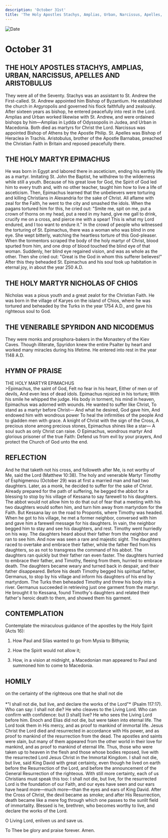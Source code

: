 ```yaml
---
description: 'October 31st'
title: 'The Holy Apostles Stachys, Amplias, Urban, Narcissus, Apelles, and Aristobulus, Holy Martyr Epimachus, St. Nicholas of Chios'
---
```


<CustomPaginator />
<RunningHead />

<Image src="/title-imprint.png" height={68} width={50} alt="Date" className="title-imprint"/>

# <div id="date">October <Image className="four-dot" src="/four-dot.png" height={15} width={15} alt="" />31</div>

## THE HOLY APOSTLES STACHYS, AMPLIAS, URBAN, NARCISSUS, APELLES AND ARISTOBULUS

They were all of the Seventy. Stachys was an assistant to St. Andrew the First-called. St. Andrew appointed him Bishop of Byzantium. He established the church in Argyropolis and governed his flock faithfully and zealously. After sixteen years as bishop, he entered peacefully into rest in the Lord. Amplias and Urban worked likewise with St. Andrew, and were ordained bishops by him—Amplias in Lydda of Odyssopolis in Judea, and Urban in Macedonia. Both died as martyrs for Christ the Lord. Narcissus was appointed Bishop of Athens by the Apostle Philip. St. Apelles was Bishop of Heraclea in Trachis. Aristobulus, brother of the Apostle Barnabas, preached the Christian Faith in Britain and reposed peacefully there. 

## THE HOLY MARTYR EPIMACHUS

He was born in Egypt and labored there in asceticism, ending his earthly life as a martyr. Imitating St. John the Baptist, he withdrew to the wilderness while still a youth. Because of his great love for God, the Spirit of God led him to every truth and, with no other teacher, taught him how to live a life of asceticism. Then, Epimachus learned that the unbelievers were torturing and killing Christians in Alexandria for the sake of Christ. All aflame with zeal for the Faith, he went to the city and smashed the idols. When the pagans tortured him for this, he cried out: "Smite me, spit on me, put a crown of thorns on my head, put a reed in my hand, give me gall to drink, crucify me on a cross, and pierce me with a spear! This is what my Lord endured, and I too want to endure it." In the crowd of people who witnessed the torturing of St. Epimachus, there was a woman who was blind in one eye. She wept bitterly, watching the heartless torture of this God-pleaser. When the tormentors scraped the body of the holy martyr of Christ, blood spurted from him, and one drop of blood touched the blind eye of that woman. Suddenly, her blind eye regained vision, and was as whole as the other. Then she cried out: "Great is the God in whom this sufferer believes!" After this they beheaded St. Epimachus and his soul took up habitation in eternal joy, in about the year 250 A.D.

## THE HOLY MARTYR NICHOLAS OF CHIOS

Nicholas was a pious youth and a great zealot for the Christian Faith. He was born in the village of Karyes on the island of Chios, where he was tortured and beheaded by the Turks in the year 1754 A.D., and gave his righteous soul to God.

## THE VENERABLE SPYRIDON AND NICODEMUS

They were monks and prosphora-bakers in the Monastery of the Kiev Caves. Though illiterate, Spyridon knew the entire Psalter by heart and worked many miracles during his lifetime. He entered into rest in the year 1148 A.D.


## HYMN OF PRAISE
<div style={{textAlign:'center', color:'crimson', fontWeight:'bold'}}>
THE HOLY MARTYR EPIMACHUS
</div>
>Epimachus, the saint of God,  
Felt no fear in his heart,  
Either of men or of devils,  
And even less of dead idols.  
Epimachus rejoiced in his torture;  
With his smile he whipped the judge.  
His body in torment, his mind in heaven,  
Epimachus was adorned with wounds.  
He wanted to suffer like Christ,  
To stand as a martyr before Christ—  
And what he desired, God gave him,  
And endowed him with wondrous power  
To heal the infirmities of the people  
And to gladden men with grace.  
A knight of Christ with the sign of the Cross,  
A precious stone among precious stones,  
Epimachus shines like a star—  
A soul such as only Christ can raise.  
O Epimachus, wondrous martyr  
And glorious prisoner of the true Faith:  
Defend us from evil by your prayers,  
And protect the Church of God unto the end.  


## REFLECTION

And he that taketh not his cross, and followeth after Me, is not worthy of Me, said the Lord (Matthew 10:38). The holy and venerable Martyr Timothy of Esphigmenou (October 29) was at first a married man and had two daughters. Later, as a monk, he decided to suffer for the sake of Christ. Already prepared for the path of suffering, he begged the abbot for a blessing to stop by his village of Kessana to say farewell to his daughters. The abbot would not allow him to do that out of fear that a meeting with his two daughters would soften him, and turn him away from martyrdom for the Faith. But Kessana lay on the road to Propontis, where Timothy was headed. When he got to his village, he met a former neighbor, conversed with him and gave him a farewell message for his daughters. In vain, the neighbor begged him to stay and see his daughters, and rest. Timothy went hurriedly on his way. The daughters heard about their father from the neighbor and ran to see him. And now was seen a rare and majestic sight. The daughters raced to overtake and embrace their father, while the father fled from his daughters, so as not to transgress the command of his abbot. The daughters ran quickly but their father ran even faster. The daughters hurried to embrace their father, and Timothy, fleeing from them, hurried to embrace death. The daughters became weary and turned back in despair, and their father disappeared. Before his death Timothy begged his spiritual father, Germanus, to stop by his village and inform his daughters of his end by martyrdom. The Turks then beheaded Timothy and threw his body into a river. Germanus succeeded in retrieving just one garment from the martyr. He brought it to Kessana, found Timothy's daughters and related their father's heroic death to them, and showed them his garment.


## CONTEMPLATION

Contemplate the miraculous guidance of the apostles by the Holy Spirit (Acts 16):

1. How Paul and Silas wanted to go from Mysia to Bithynia;

2. How the Spirit would not allow it;

3. How, in a vision at midnight, a Macedonian man appeared to Paul and summoned him to come to Macedonia.


## HOMILY
<div style={{textAlign:'center', color:'crimson', fontWeight:'bold'}}>
on the certainty of the righteous one that he shall not die
</div>
<br />
<div style={{textAlign:'right'}}>
*"I shall not die, but live, and declare the works of the Lord"* (Psalm 117:17).
</div>
Who can say: I shall not die? He who cleaves to the Living Lord. Who can confirm with confidence: but [I shall] live? He who sees the Living Lord before him. Enoch and Elias did not die, but were taken into eternal life. The Lord took them in His mercy, and as proof to mankind of immortal life. Jesus Christ the Lord died and resurrected in accordance with His power, and as proof to mankind of the resurrection from the dead. The apostles and saints were slain, but many of them appeared from the other world in their love for mankind, and as proof to mankind of eternal life. Thus, those who were taken up to heaven in the flesh and those whose bodies reposed, live with the resurrected Lord Jesus Christ in the Immortal Kingdom. I shall not die, but live, said King David with great certainty, even though he lived on earth before the Resurrection of the Lord, and before the announcement of the General Resurrection of the righteous. With still more certainty, each of us Christians must speak this too: I shall not die, but live, for the resurrected Lord is the foundation of our Faith, and our eyes have seen and our ears have heard more—much more—than the eyes and ears of King David. After the Cross of Christ, the devil became as smoke; and after His Resurrection, death became like a mere fog through which one passes to the sunlit field of immortality. Blessed is he, brethren, who becomes worthy to live, and declare the works of the Lord.

O Living Lord, enliven us and save us.

To Thee be glory and praise forever. Amen.
